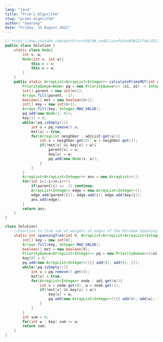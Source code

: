 ```yaml
---
lang: "java"
title: "Prim's Algorithm"
slug: "prims-algorithm"
author: "Swaroop"
date: "Friday, 12 August 2022"
---
```

```java
// https://www.youtube.com/watch?v=rnYBi9N_vw4&list=PLDzeHZWIZsTobi35C3I-tKB3tRDX6YxuA&index=12&ab_channel=CodeHelp-byBabbar
public class Solution {
    static class Node{
        int v, w;
        Node(int v, int w){ 
            this.v = v; 
            this.w = w; 
        }
    }
    public static ArrayList<ArrayList<Integer>> calculatePrimsMST(int n, int m, ArrayList<ArrayList<ArrayList<Integer>>> adjList){
        PriorityQueue<Node> pq = new PriorityQueue<>( (o1, o2) -> Integer.compare(o1.w, o2.w) );
        int[] parent = new int[n+1];
        Arrays.fill(parent, -1);
        boolean[] mst = new boolean[n+1];
        int[] key = new int[n+1];
        Arrays.fill(key, Integer.MAX_VALUE);
        pq.add(new Node(1, 0));
        key[1] = 0;
        while(!pq.isEmpty()){
            int u = pq.remove().v;
            mst[u] = true;
            for(ArrayList neighbor : adjList.get(u)){
                int v = neighbor.get(0), w = neighbor.get(1);
                if(!mst[v] && key[v] > w){
                    parent[v] = u;
                    key[v] = w;
                    pq.add(new Node(v, w));
                }
            }
        }
        ArrayList<ArrayList<Integer>> ans = new ArrayList<>();
        for(int i=1;i<=n;i++){
            if(parent[i] == -1) continue;
            ArrayList<Integer> edge = new ArrayList<Integer>();
            edge.add(parent[i]); edge.add(i); edge.add(key[i]);
            ans.add(edge);
        }
        return ans;
    }
}

class Solution{
    //Function to find sum of weights of edges of the Minimum Spanning Tree.
    static int spanningTree(int V, ArrayList<ArrayList<ArrayList<Integer>>> adj){
        int[] key = new int[V];
        Arrays.fill(key, Integer.MAX_VALUE);
        boolean[] mst = new boolean[V];
        PriorityQueue<ArrayList<Integer>> pq = new PriorityQueue<>((o1, o2) -> Integer.compare(o1.get(1), o2.get(1)));
        key[0] = 0;
        pq.add(new ArrayList<Integer>(){{ add(0); add(0); }});
        while(!pq.isEmpty()){
            int u = pq.remove().get(0);
            mst[u] = true;
            for(ArrayList<Integer> node : adj.get(u)){
                int v = node.get(0), w = node.get(1);
                if(!mst[v] && key[v] > w){
                    key[v] = w;
                    pq.add(new ArrayList<Integer>(){{ add(v); add(w); }});
                }
            }
        }
        int sum = 0;
        for(int w : key) sum += w;
        return sum;
    }
}
```